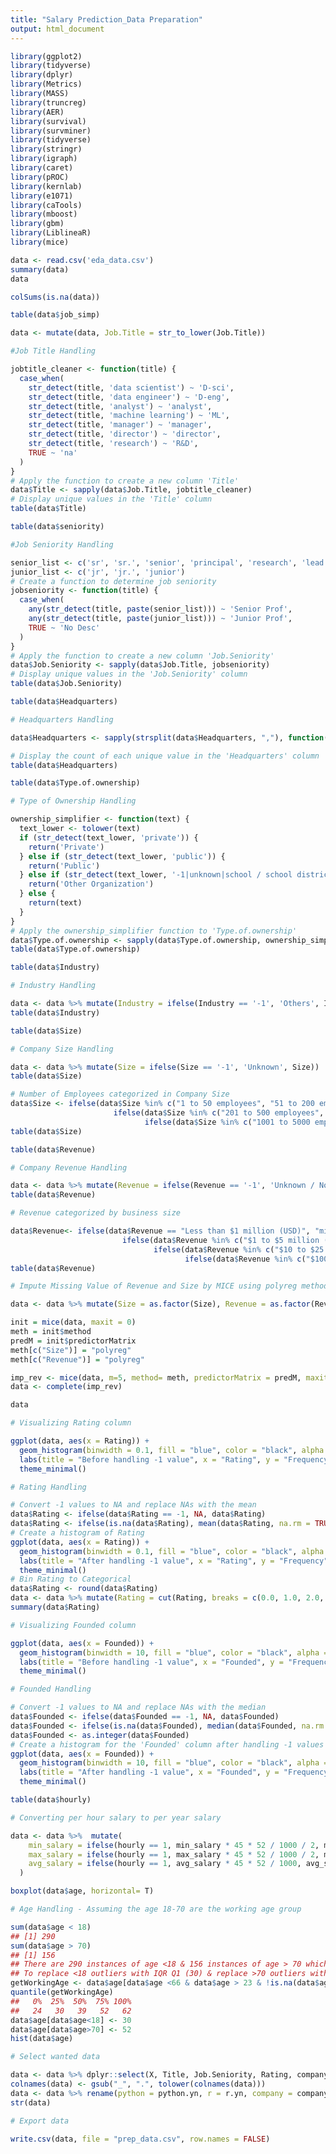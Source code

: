 ```yaml
---
title: "Salary Prediction_Data Preparation"
output: html_document
---
```


```r
library(ggplot2)
library(tidyverse)
library(dplyr) 
library(Metrics)
library(MASS)
library(truncreg)
library(AER)
library(survival)
library(survminer)
library(tidyverse)
library(stringr)
library(igraph)
library(caret)
library(pROC)
library(kernlab)
library(e1071)
library(caTools)
library(mboost)
library(gbm)
library(LiblineaR)
library(mice)
```

```r
data <- read.csv('eda_data.csv')
summary(data)
data
```

```r
colSums(is.na(data))
```

```r
table(data$job_simp)
```

```r
data <- mutate(data, Job.Title = str_to_lower(Job.Title))
```

```r
#Job Title Handling

jobtitle_cleaner <- function(title) {
  case_when(
    str_detect(title, 'data scientist') ~ 'D-sci',
    str_detect(title, 'data engineer') ~ 'D-eng',
    str_detect(title, 'analyst') ~ 'analyst',
    str_detect(title, 'machine learning') ~ 'ML',
    str_detect(title, 'manager') ~ 'manager',
    str_detect(title, 'director') ~ 'director',
    str_detect(title, 'research') ~ 'R&D',
    TRUE ~ 'na'
  )
}
# Apply the function to create a new column 'Title'
data$Title <- sapply(data$Job.Title, jobtitle_cleaner)
# Display unique values in the 'Title' column
table(data$Title)
```

```r
table(data$seniority)
```

```r
#Job Seniority Handling

senior_list <- c('sr', 'sr.', 'senior', 'principal', 'research', 'lead', 'R&D', 'II', 'III')
junior_list <- c('jr', 'jr.', 'junior')
# Create a function to determine job seniority
jobseniority <- function(title) {
  case_when(
    any(str_detect(title, paste(senior_list))) ~ 'Senior Prof',
    any(str_detect(title, paste(junior_list))) ~ 'Junior Prof',
    TRUE ~ 'No Desc'
  )
}
# Apply the function to create a new column 'Job.Seniority'
data$Job.Seniority <- sapply(data$Job.Title, jobseniority)
# Display unique values in the 'Job.Seniority' column
table(data$Job.Seniority)
```

```r
table(data$Headquarters)
```

```r
# Headquarters Handling

data$Headquarters <- sapply(strsplit(data$Headquarters, ","), function(x) trimws(x[2]))

# Display the count of each unique value in the 'Headquarters' column
table(data$Headquarters)
```

```r
table(data$Type.of.ownership)
```

```r
# Type of Ownership Handling

ownership_simplifier <- function(text) {
  text_lower <- tolower(text)
  if (str_detect(text_lower, 'private')) {
    return('Private')
  } else if (str_detect(text_lower, 'public')) {
    return('Public')
  } else if (str_detect(text_lower, '-1|unknown|school / school district|private practice / firm|contract')) {
    return('Other Organization')
  } else {
    return(text)
  }
}
# Apply the ownership_simplifier function to 'Type.of.ownership'
data$Type.of.ownership <- sapply(data$Type.of.ownership, ownership_simplifier)
table(data$Type.of.ownership)
```

```r
table(data$Industry)
```

```r
# Industry Handling

data <- data %>% mutate(Industry = ifelse(Industry == '-1', 'Others', Industry))
table(data$Industry)
```

```r
table(data$Size)
```

```r
# Company Size Handling

data <- data %>% mutate(Size = ifelse(Size == '-1', 'Unknown', Size))
table(data$Size)

# Number of Employees categorized in Company Size
data$Size <- ifelse(data$Size %in% c("1 to 50 employees", "51 to 200 employees"), "small", 
                       ifelse(data$Size %in% c("201 to 500 employees", "501 to 1000 employees"), "medium", 
                              ifelse(data$Size %in% c("1001 to 5000 employees", "5001 to 10000 employees", "10000+ employees"), "large", NA)))
table(data$Size)
```

```r
table(data$Revenue)
```

```r
# Company Revenue Handling

data <- data %>% mutate(Revenue = ifelse(Revenue == '-1', 'Unknown / Non-Applicable', Revenue))
table(data$Revenue)

# Revenue categorized by business size

data$Revenue<- ifelse(data$Revenue == "Less than $1 million (USD)", "micro-bus", 
                         ifelse(data$Revenue %in% c("$1 to $5 million (USD)", "$5 to $10 million (USD)"), "small-bus", 
                                ifelse(data$Revenue %in% c("$10 to $25 million (USD)","$25 to $50 million (USD)", "$50 to $100 million (USD)"), "medium-bus", 
                                       ifelse(data$Revenue %in% c("$100 to $500 million (USD)", "$500 million to $1 billion (USD)", "$1 to $2 billion (USD)", "$2 to $5 billion (USD)", "$5 to $10 billion (USD)", "$10+ billion (USD)"), "large-bus", NA))))
table(data$Revenue)
```
```r
# Impute Missing Value of Revenue and Size by MICE using polyreg method

data <- data %>% mutate(Size = as.factor(Size), Revenue = as.factor(Revenue))

init = mice(data, maxit = 0)
meth = init$method
predM = init$predictorMatrix
meth[c("Size")] = "polyreg"
meth[c("Revenue")] = "polyreg"

imp_rev <- mice(data, m=5, method= meth, predictorMatrix = predM, maxit = 10, seed = 20)
data <- complete(imp_rev)

data
```

```r
# Visualizing Rating column

ggplot(data, aes(x = Rating)) +
  geom_histogram(binwidth = 0.1, fill = "blue", color = "black", alpha = 0.7) +
  labs(title = "Before handling -1 value", x = "Rating", y = "Frequency") +
  theme_minimal()
```

```r
# Rating Handling

# Convert -1 values to NA and replace NAs with the mean
data$Rating <- ifelse(data$Rating == -1, NA, data$Rating)
data$Rating <- ifelse(is.na(data$Rating), mean(data$Rating, na.rm = TRUE), data$Rating)
# Create a histogram of Rating 
ggplot(data, aes(x = Rating)) +
  geom_histogram(binwidth = 0.1, fill = "blue", color = "black", alpha = 0.7) +
  labs(title = "After handling -1 value", x = "Rating", y = "Frequency") +
  theme_minimal()
# Bin Rating to Categorical
data$Rating <- round(data$Rating)
data <- data %>% mutate(Rating = cut(Rating, breaks = c(0.0, 1.0, 2.0, 3.0, 4.0, 5.0), labels = c("Very Dissatisfied", "Dissatisfied", "Neutral", "Satisfied", "Very Satisfied")))
summary(data$Rating)

```

```r
# Visualizing Founded column

ggplot(data, aes(x = Founded)) +
  geom_histogram(binwidth = 10, fill = "blue", color = "black", alpha = 0.7) +
  labs(title = "Before handling -1 value", x = "Founded", y = "Frequency") +
  theme_minimal()
```

```r
# Founded Handling

# Convert -1 values to NA and replace NAs with the median
data$Founded <- ifelse(data$Founded == -1, NA, data$Founded)
data$Founded <- ifelse(is.na(data$Founded), median(data$Founded, na.rm = TRUE), data$Founded)
data$Founded <- as.integer(data$Founded)
# Create a histogram for the 'Founded' column after handling -1 values
ggplot(data, aes(x = Founded)) +
  geom_histogram(binwidth = 10, fill = "blue", color = "black", alpha = 0.7) +
  labs(title = "After handling -1 value", x = "Founded", y = "Frequency") +
  theme_minimal()
```

```r
table(data$hourly)
```

```r
# Converting per hour salary to per year salary

data <- data %>%  mutate(
    min_salary = ifelse(hourly == 1, min_salary * 45 * 52 / 1000 / 2, min_salary),
    max_salary = ifelse(hourly == 1, max_salary * 45 * 52 / 1000 / 2, max_salary),
    avg_salary = ifelse(hourly == 1, avg_salary * 45 * 52 / 1000, avg_salary)
  )
```

```r
boxplot(data$age, horizontal= T)
```


```r
# Age Handling - Assuming the age 18-70 are the working age group

sum(data$age < 18)
## [1] 290
sum(data$age > 70)
## [1] 156
## There are 290 instances of age <18 & 156 instances of age > 70 which are outliers
## To replace <18 outliers with IQR Q1 (30) & replace >70 outliers with IQR Q3(52)
getWorkingAge <- data$age[data$age <66 & data$age > 23 & !is.na(data$age)]
quantile(getWorkingAge)
##   0%  25%  50%  75% 100% 
##   24   30   39   52   62
data$age[data$age<18] <- 30
data$age[data$age>70] <- 52
hist(data$age)
```

```r
# Select wanted data

data <- data %>% dplyr::select(X, Title, Job.Seniority, Rating, company_txt, num_comp, job_state, Headquarters, same_state, Size, Founded, Type.of.ownership, Industry, Sector, Revenue, min_salary, max_salary, avg_salary, age, python_yn, R_yn, spark, aws, excel)
colnames(data) <- gsub("_", ".", tolower(colnames(data)))
data <- data %>% rename(python = python.yn, r = r.yn, company = company.txt, competitor = num.comp)
str(data)
```

```r
# Export data

write.csv(data, file = "prep_data.csv", row.names = FALSE)
```

